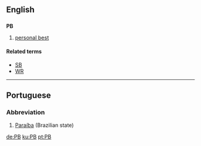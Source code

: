 ==English==

==={{Initialism}}===
'''PB'''
#{{sports}} [[personal best]]


====Related terms====
*[[SB]]
*[[WR]]
----

==Portuguese==
===Abbreviation===
#[[Paraíba]] (Brazilian state)
[[de:PB]]
[[ku:PB]]
[[pt:PB]]